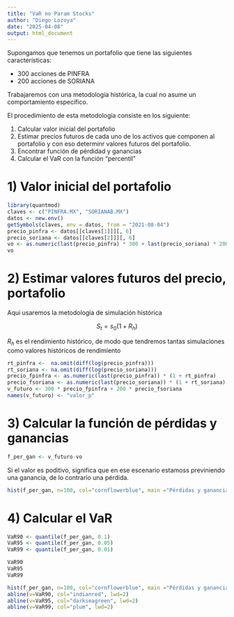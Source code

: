 ```yaml
---
title: "VaR no Param Stocks"
author: "Diego Lozoya"
date: "2025-04-08"
output: html_document
---
```


Supongamos que tenemos un portafolio que tiene las siguientes características:

- 300 acciones de PINFRA 
- 200 acciones de SORIANA

Trabajaremos con una metodología histórica, la cual no asume un comportamiento específico.

El procedimiento de esta metodología consiste en los siguiente:

  1) Calcular valor inicial del portafolio
  2) Estimar precios futuros de cada uno de los activos que componen al portafolio y con eso determinr valores futuros del portafolio. 
  3) Encontrar función de pérdidad y ganancias
  4) Calcular el VaR con la función "percentil"

# 1) Valor inicial del portafolio

```r
library(quantmod)
claves <- c("PINFRA.MX", "SORIANAB.MX")
datos <- new.env()
getSymbols(claves, env = datos, from = "2021-08-04")
precio_pinfra <- datos[[claves[1]]][, 6]
precio_soriana <- datos[[claves[2]]][, 6]
vo <- as.numeric(last(precio_pinfra) * 300 + last(precio_soriana) * 200)
vo
```

# 2) Estimar valores futuros del precio, portafolio

Aqui usaremos la metodología de simulación histórica

$$S_t = s_0(1+R_h)$$

$R_h$ es el rendimiento histórico, de modo que tendremos tantas simulaciones como valores históricos de rendimiento

```r
rt_pinfra <-  na.omit(diff(log(precio_pinfra)))
rt_soriana <- na.omit(diff(log(precio_soriana)))
precio_fpinfra <- as.numeric(last(precio_pinfra)) * (1 + rt_pinfra)
precio_fsoriana <- as.numeric(last(precio_soriana)) * (1 + rt_soriana)
v_futuro <- 300 * precio_fpinfra + 200 * precio_fsoriana
names(v_futuro) <- "valor_p"
```

# 3) Calcular la función de pérdidas y ganancias

```r
f_per_gan <- v_futuro-vo
```

Si el valor es poditivo, significa que en ese escenario estamoss previniendo una ganancia, de lo contrario una pérdida.

```r
hist(f_per_gan, n=100, col="cornflowerblue", main ="Pérdidas y ganancias")
```

# 4) Calcular el VaR

```r
VaR90 <- quantile(f_per_gan, 0.1)
VaR95 <- quantile(f_per_gan, 0.05)
VaR99 <- quantile(f_per_gan, 0.01)

VaR90
VaR95
VaR99
```

```r
hist(f_per_gan, n=100, col="cornflowerblue", main ="Pérdidas y ganancias")
abline(v=VaR90, col="indianred", lwd=2)
abline(v=VaR95, col="darkseagreen", lwd=2)
abline(v=VaR99, col="plum", lwd=2)
```


